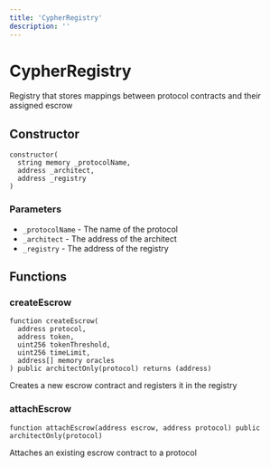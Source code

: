 ```yaml
---
title: 'CypherRegistry'
description: ''
---
```


# CypherRegistry

Registry that stores mappings between protocol contracts and their assigned escrow

## Constructor

```solidity
constructor(
  string memory _protocolName,
  address _architect,
  address _registry
)
```

### Parameters

- `_protocolName` - The name of the protocol
- `_architect` - The address of the architect
- `_registry` - The address of the registry

## Functions

### createEscrow

```solidity
function createEscrow(
  address protocol,
  address token,
  uint256 tokenThreshold,
  uint256 timeLimit,
  address[] memory oracles
) public architectOnly(protocol) returns (address)
```

Creates a new escrow contract and registers it in the registry

### attachEscrow

```solidity
function attachEscrow(address escrow, address protocol) public architectOnly(protocol)
```

Attaches an existing escrow contract to a protocol
